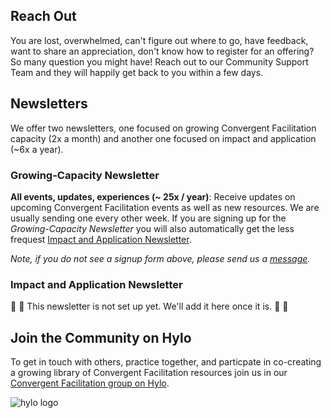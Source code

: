 
## Reach Out

You are lost, overwhelmed, can't figure out where to go, have feedback, want to share an appreciation, don't know how to register for an offering? So many question you might have! Reach out to our Community Support Team and they will happily get back to you within a few days.

<App/>

## Newsletters

We offer two newsletters, one focused on growing Convergent Facilitation capacity (2x a month) and another one focused on impact and application (~6x a year). 

### Growing-Capacity Newsletter

**All events, updates, experiences (~ 25x / year)**: Receive updates on upcoming Convergent Facilitation events as well as new resources. We are usually sending one every other week. If you are signing up for the *Growing-Capacity Newsletter* you will also automatically get the less frequest [Impact and Application Newsletter](#impact-and-application-newsletter).

<ConstantContactForm/>

*Note, if you do not see a signup form above, please send us a [message](#reach-out).* 

### Impact and Application Newsletter

:construction: :seedling: This newsletter is not set up yet. We'll add it here once it is. :seedling: :construction:


## Join the Community on Hylo


To get in touch with others, practice together, and particpate in co-creating a growing library of Convergent Facilitation resources join us in our [Convergent Facilitation group on Hylo](/engage/platforms-and-co-creation/co-create-on-hylo).

![hylo logo](hylo_logo.png)

